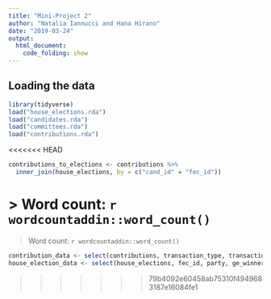 ```yaml
---
title: "Mini-Project 2"
author: "Natalia Iannucci and Hana Hirano"
date: "2019-03-24"
output: 
  html_document:
    code_folding: show
---
```



## Loading the data



```r
library(tidyverse)
load("house_elections.rda")
load("candidates.rda")
load("committees.rda")
load("contributions.rda")
```

<<<<<<< HEAD
```r
contributions_to_elections <- contributions %>%
  inner_join(house_elections, by = c("cand_id" = "fec_id"))

```

> Word count: `r wordcountaddin::word_count()`
=======
> Word count: `r wordcountaddin::word_count()`

```r
contribution_data <- select(contributions, transaction_type, transaction_amt, cand_id)
house_election_data <- select(house_elections, fec_id, party, ge_winner)
```

>>>>>>> 79b4092e60458ab75310f4949683187e16084fe1
